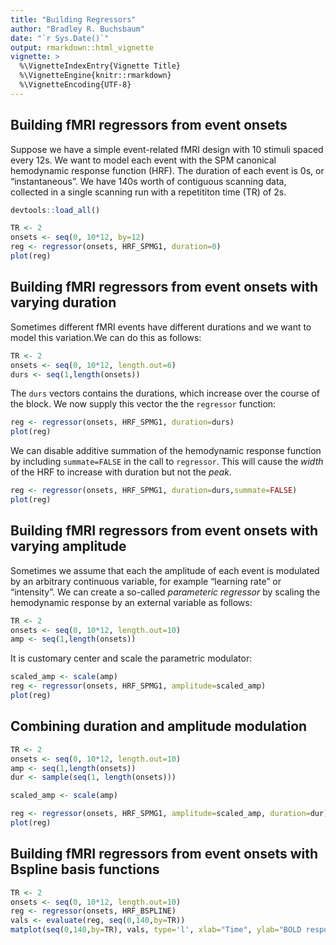 ```yaml
---
title: "Building Regressors"
author: "Bradley R. Buchsbaum"
date: "`r Sys.Date()`"
output: rmarkdown::html_vignette
vignette: >
  %\VignetteIndexEntry{Vignette Title}
  %\VignetteEngine{knitr::rmarkdown}
  %\VignetteEncoding{UTF-8}
---
```



## Building fMRI regressors from event onsets

Suppose we have a simple event-related fMRI design with 10 stimuli spaced every 12s. We want to model each event with the SPM canonical hemodynamic response function (HRF). The duration of each event is 0s, or "instantaneous". We have 140s worth of contiguous scanning data, collected in a single scanning run with a repetititon time (TR) of 2s.

```r
devtools::load_all()
```

```r

TR <- 2
onsets <- seq(0, 10*12, by=12)
reg <- regressor(onsets, HRF_SPMG1, duration=0)
plot(reg)
```

## Building fMRI regressors from event onsets with varying duration

Sometimes different fMRI events have different durations and we want to model this variation.We can do this as follows:

```r

TR <- 2
onsets <- seq(0, 10*12, length.out=6)
durs <- seq(1,length(onsets))
```

The `durs` vectors contains the durations, which increase over the course of the block. We now supply this vector the the `regressor` function:

```r
reg <- regressor(onsets, HRF_SPMG1, duration=durs)
plot(reg)
```

We can disable additive summation of the hemodynamic response function by including `summate=FALSE` in the call to `regressor`. This will cause the *width* of the HRF to increase with duration but not the *peak*.

```r
reg <- regressor(onsets, HRF_SPMG1, duration=durs,summate=FALSE)
plot(reg)
```

## Building fMRI regressors from event onsets with varying amplitude

Sometimes we assume that each the amplitude of each event is modulated by an arbitrary continuous variable, for example "learning rate" or "intensity".
We can create a so-called *parameteric regressor* by scaling the hemodynamic response by an external variable as follows:

```r

TR <- 2
onsets <- seq(0, 10*12, length.out=10)
amp <- seq(1,length(onsets))
```

It is customary center and scale the parametric modulator:

```r
scaled_amp <- scale(amp)
reg <- regressor(onsets, HRF_SPMG1, amplitude=scaled_amp)
plot(reg)
```

## Combining duration and amplitude modulation

```r

TR <- 2
onsets <- seq(0, 10*12, length.out=10)
amp <- seq(1,length(onsets))
dur <- sample(seq(1, length(onsets)))

scaled_amp <- scale(amp)

reg <- regressor(onsets, HRF_SPMG1, amplitude=scaled_amp, duration=dur)
plot(reg)
```

## Building fMRI regressors from event onsets with Bspline basis functions

```r

TR <- 2
onsets <- seq(0, 10*12, length.out=10)
reg <- regressor(onsets, HRF_BSPLINE)
vals <- evaluate(reg, seq(0,140,by=TR))
matplot(seq(0,140,by=TR), vals, type='l', xlab="Time", ylab="BOLD response")
```


